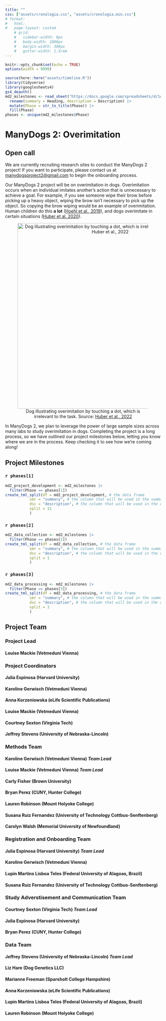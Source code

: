 ```yaml
---
title: ""
css: ["assets/cronologia.css", "assets/cronologia.min.css"]
# format:
#   html: 
#   page-layout: custom
    # grid:
    #   sidebar-width: 0px
    #   body-width: 1000px
    #   margin-width: 300px
    #   gutter-width: 1.5rem
---
```



```r
knitr::opts_chunk$set(echo = TRUE)
options(width = 9999)

source(here::here("assets/timeline.R"))
library(tidyverse)
library(googlesheets4)
gs4_deauth()
md2_milestones <- read_sheet("https://docs.google.com/spreadsheets/d/1o1Bux8H0Xy-qqpApkalYfIOrhD8YbSWyf1S97yymMxw/") |> 
  rename(summary = Heading, description = Description) |> 
  mutate(Phase = str_to_title(Phase)) |> 
  fill(Phase)
phases <- unique(md2_milestones$Phase)
```

# ManyDogs 2: Overimitation

::: {.callout-note}
# Open call

We are currently recruiting research sites to conduct the ManyDogs 2 project! If you want to participate, please contact us at [manydogsproject2@gmail.com](mailto:manydogsproject2@gmail.com) to begin the onboarding process.
:::

Our ManyDogs 2 project will be on overimitation in dogs. Overimitation occurs when an individual imitates another's action that is unnecessary to achieve a goal. For example, if you see someone wipe their brow before picking up a heavy object, wiping the brow isn't necessary to pick up the object. So copying the brow wiping would be an example of overimitation. Human children do this **a lot** ([Hoehl et al., 2019](https://doi.org/10.1016/j.dr.2018.12.002)), and dogs overimitate in certain situations ([Huber et al. 2020](https://doi.org/10.3758/s13420-019-00400-w)).

<center>
![Dog illustrating overimitation by touching a dot, which is irrelevant to the task. Source: [Huber et al., 2022](https://doi.org/10.3390/ani12030326)](images/dog_overimitation.png){fig-alt="Brown dog illustrating overimitation by nosing a blue dot on a wall." width=600}
</center>

In ManyDogs 2, we plan to leverage the power of large sample sizes across many labs to study overimitation in dogs. Completing the project is a long process, so we have outlined our project milestones below, letting you know where we are in the process. Keep checking it to see how we're coming along!

:::{.column-page}

## Project Milestones

### `r phases[1]`

```r
md2_project_development <- md2_milestones |> 
  filter(Phase == phases[1])
create_tml_split(df = md2_project_development, # the data frame
           smr = "summary", # the column that will be used in the summary 
           dsc = "description", # the column that will be used in the description
           split = 11
           )
```


### `r phases[2]`

```r
md2_data_collection <- md2_milestones |> 
  filter(Phase == phases[2])
create_tml_split(df = md2_data_collection, # the data frame
           smr = "summary", # the column that will be used in the summary 
           dsc = "description", # the column that will be used in the description
           split = 1
           )
```


### `r phases[3]`

```r
md2_data_processing <- md2_milestones |> 
  filter(Phase == phases[3])
create_tml_split(df = md2_data_processing, # the data frame
           smr = "summary", # the column that will be used in the summary 
           dsc = "description", # the column that will be used in the description
           split = 1
           )
```

:::

## Project Team

### Project Lead
#### Louise Mackie (Vetmeduni Vienna)

### Project Coordinators
#### Julia Espinosa (Harvard University)
#### Karoline Gerwisch (Vetmeduni Vienna)
#### Anna Korzeniowska (eLife Scientific Publications)
#### Louise Mackie (Vetmeduni Vienna)
#### Courtney Sexton (Virginia Tech)
#### Jeffrey Stevens (University of Nebraska-Lincoln)

### Methods Team
#### Karoline Gerwisch (Vetmeduni Vienna) _Team Lead_
#### Louise Mackie (Vetmeduni Vienna) _Team Lead_
#### Carly Fisher (Brown University)
#### Bryan Perez (CUNY, Hunter College)
#### Lauren Robinson (Mount Holyoke College)
#### Susana Ruiz Fernandez (University of Technology Cottbus-Senftenberg)
#### Carolyn Walsh (Memorial University of Newfoundland)

### Registration and Onboarding Team
#### Julia Espinosa (Harvard University) _Team Lead_
#### Karoline Gerwisch (Vetmeduni Vienna)
#### Lupin Martins Lisboa Teles (Federal University of Alagoas, Brazil)
#### Susana Ruiz Fernandez (University of Technology Cottbus-Senftenberg)

### Study Adverstisement and Communication Team
#### Courtney Sexton (Virginia Tech) _Team Lead_
#### Julia Espinosa (Harvard University)
#### Bryan Perez (CUNY, Hunter College)

### Data Team
#### Jeffrey Stevens (University of Nebraska-Lincoln) _Team Lead_
#### Liz Hare (Dog Genetics LLC)
#### Marianne Freeman (Sparsholt College Hampshire)
#### Anna Korzeniowska (eLife Scientific Publications)
#### Lupin Martins Lisboa Teles (Federal University of Alagoas, Brazil)
#### Lauren Robinson (Mount Holyoke College)


